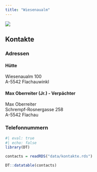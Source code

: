 ```yaml
---
title: "Wiesenaualm"
---
```


:::{.column-screen}
![](imgs/Screenshot from 2024-11-12 19-21-25.png){.lightbox}
:::

## Kontakte



::: {.panel-tabset}

### Adressen

#### Hütte

Wiesenaualm 100   
A-5542 Flachauwinkl

#### Max Oberreiter (Jr.) - Verpächter

Max Oberreiter   
Schrempf-Rosnergasse 258    
A-5542 Flachau

### Telefonnummern

```r
#| eval: true
#| echo: false
library(DT)

contacts = readRDS("data/kontakte.rds")

DT::datatable(contacts)

```


:::